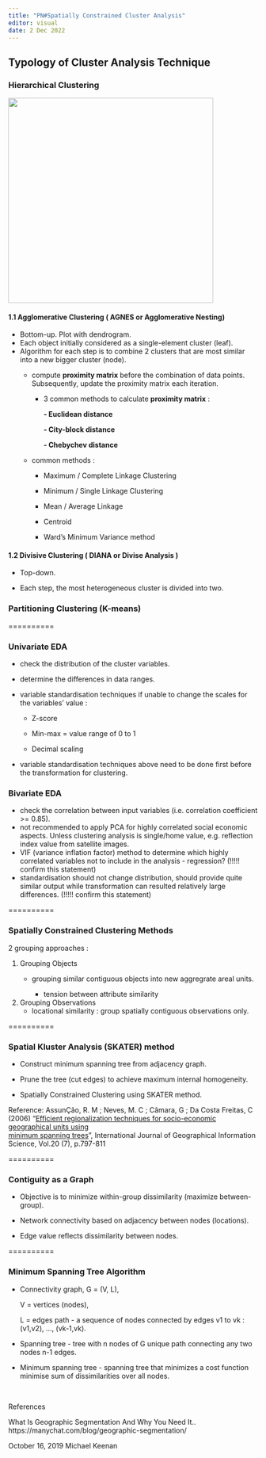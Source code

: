 ```yaml
---
title: "PN#Spatially Constrained Cluster Analysis"
editor: visual
date: 2 Dec 2022
---
```


## Typology of Cluster Analysis Technique

### **Hierarchical Clustering**

![](images/paste-1ED21A63.png){width="414"}

#### **1.1 Agglomerative Clustering ( AGNES or Agglomerative Nesting)**

-   Bottom-up. Plot with dendrogram.
-   Each object initially considered as a single-element cluster (leaf).
-   Algorithm for each step is to combine 2 clusters that are most similar into a new bigger cluster (node).
    -   compute **proximity matrix** before the combination of data points. Subsequently, update the proximity matrix each iteration.

        -   3 common methods to calculate **proximity matrix** :

            **- Euclidean distance**

            **- City-block distance**

            **- Chebychev distance**

    -   common methods :

        -   Maximum / Complete Linkage Clustering

        -   Minimum / Single Linkage Clustering

        -   Mean / Average Linkage

        -   Centroid

        -   Ward's Minimum Variance method

#### **1.2 Divisive Clustering ( DIANA or Divise Analysis )**

-   Top-down.

-   Each step, the most heterogeneous cluster is divided into two.

### **Partitioning Clustering (K-means)**

==========

### **Univariate EDA**

-   check the distribution of the cluster variables.

-   determine the differences in data ranges.

-   variable standardisation techniques if unable to change the scales for the variables' value :

    -   Z-score

    -   Min-max = value range of 0 to 1

    -   Decimal scaling

-   variable standardisation techniques above need to be done first before the transformation for clustering.

### **Bivariate EDA**

-   check the correlation between input variables (i.e. correlation coefficient \>= 0.85).
-   not recommended to apply PCA for highly correlated social economic aspects. Unless clustering analysis is single/home value, e.g. reflection index value from satellite images.
-   VIF (variance inflation factor) method to determine which highly correlated variables not to include in the analysis - regression? (!!!!! confirm this statement)
-   standardisation should not change distribution, should provide quite similar output while transformation can resulted relatively large differences. (!!!!! confirm this statement)

==========

### Spatially Constrained Clustering Methods

2 grouping approaches :

1.  Grouping Objects
    -   grouping similar contiguous objects into new aggregrate areal units.

        -   tension between attribute similarity
2.  Grouping Observations
    -   locational similarity : group spatially contiguous observations only.

==========

### Spatial Kluster Analysis (SKATER) method

-   Construct minimum spanning tree from adjacency graph.

-   Prune the tree (cut edges) to achieve maximum internal homogeneity.

-   Spatially Constrained Clustering using SKATER method.

Reference: AssunÇão, R. M ; Neves, M. C ; Câmara, G ; Da Costa Freitas, C (2006) "[Efficient regionalization techniques for socio-economic geographical units using\
minimum spanning trees](https://web-a-ebscohost-com.libproxy.smu.edu.sg/ehost/detail/detail?vid=0&sid=60b437ef-2130-43e1-808f-e1933ac625a8%40sdc-v-sessmgr03&bdata=JnNpdGU9ZWhvc3QtbGl2ZSZzY29wZT1zaXRl#db=asn&AN=21895448)", International Journal of Geographical Information Science, Vol.20 (7), p.797-811\

==========

### Contiguity as a Graph

-   Objective is to minimize within-group dissimilarity (maximize between-group).

-   Network connectivity based on adjacency between nodes (locations).

-   Edge value reflects dissimilarity between nodes.

==========

### Minimum Spanning Tree Algorithm

-   Connectivity graph, G = (V, L),

    V = vertices (nodes),

    L = edges path - a sequence of nodes connected by edges v1 to vk :\
    (v1,v2), \..., (vk-1,vk).

-   Spanning tree - tree with n nodes of G unique path connecting any two nodes n-1 edges.

-   Minimum spanning tree - spanning tree that minimizes a cost function minimise sum of dissimilarities over all nodes.

    \

References

What Is Geographic Segmentation And Why You Need It.. https://manychat.com/blog/geographic-segmentation/

October 16, 2019 Michael Keenan
